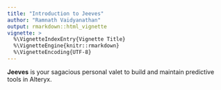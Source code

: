 ```yaml
---
title: "Introduction to Jeeves"
author: "Ramnath Vaidyanathan"
output: rmarkdown::html_vignette
vignette: >
  %\VignetteIndexEntry{Vignette Title}
  %\VignetteEngine{knitr::rmarkdown}
  %\VignetteEncoding{UTF-8}
---
```


__Jeeves__ is your sagacious personal valet to build and maintain predictive tools in Alteryx.
